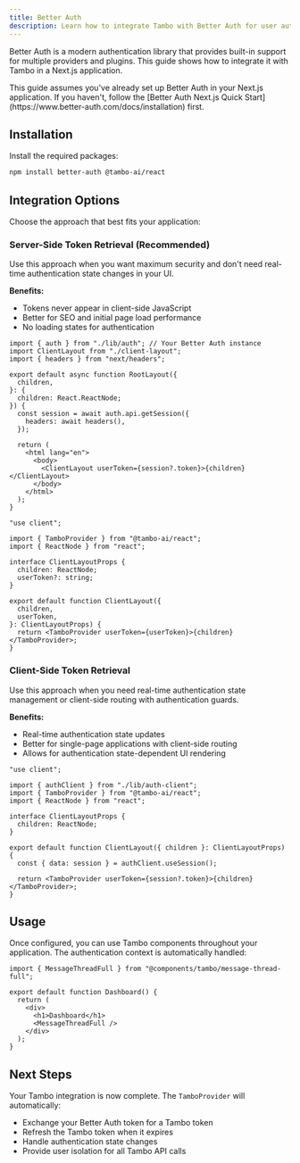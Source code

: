 ```yaml
---
title: Better Auth
description: Learn how to integrate Tambo with Better Auth for user authentication.
---
```


Better Auth is a modern authentication library that provides built-in support for multiple providers and plugins. This guide shows how to integrate it with Tambo in a Next.js application.

<Callout type="info" title="Prerequisites">
  This guide assumes you've already set up Better Auth in your Next.js
  application. If you haven't, follow the [Better Auth Next.js Quick
  Start](https://www.better-auth.com/docs/installation) first.
</Callout>

## Installation

Install the required packages:

```bash
npm install better-auth @tambo-ai/react
```

## Integration Options

Choose the approach that best fits your application:

### Server-Side Token Retrieval (Recommended)

Use this approach when you want maximum security and don't need real-time authentication state changes in your UI.

**Benefits:**

- Tokens never appear in client-side JavaScript
- Better for SEO and initial page load performance
- No loading states for authentication

```tsx title="app/layout.tsx"
import { auth } from "./lib/auth"; // Your Better Auth instance
import ClientLayout from "./client-layout";
import { headers } from "next/headers";

export default async function RootLayout({
  children,
}: {
  children: React.ReactNode;
}) {
  const session = await auth.api.getSession({
    headers: await headers(),
  });

  return (
    <html lang="en">
      <body>
        <ClientLayout userToken={session?.token}>{children}</ClientLayout>
      </body>
    </html>
  );
}
```

```tsx title="app/client-layout.tsx"
"use client";

import { TamboProvider } from "@tambo-ai/react";
import { ReactNode } from "react";

interface ClientLayoutProps {
  children: ReactNode;
  userToken?: string;
}

export default function ClientLayout({
  children,
  userToken,
}: ClientLayoutProps) {
  return <TamboProvider userToken={userToken}>{children}</TamboProvider>;
}
```

### Client-Side Token Retrieval

Use this approach when you need real-time authentication state management or client-side routing with authentication guards.

**Benefits:**

- Real-time authentication state updates
- Better for single-page applications with client-side routing
- Allows for authentication state-dependent UI rendering

```tsx title="app/client-layout.tsx"
"use client";

import { authClient } from "./lib/auth-client";
import { TamboProvider } from "@tambo-ai/react";
import { ReactNode } from "react";

interface ClientLayoutProps {
  children: ReactNode;
}

export default function ClientLayout({ children }: ClientLayoutProps) {
  const { data: session } = authClient.useSession();

  return <TamboProvider userToken={session?.token}>{children}</TamboProvider>;
}
```

## Usage

Once configured, you can use Tambo components throughout your application. The authentication context is automatically handled:

```tsx title="app/dashboard/page.tsx"
import { MessageThreadFull } from "@components/tambo/message-thread-full";

export default function Dashboard() {
  return (
    <div>
      <h1>Dashboard</h1>
      <MessageThreadFull />
    </div>
  );
}
```

## Next Steps

Your Tambo integration is now complete. The `TamboProvider` will automatically:

- Exchange your Better Auth token for a Tambo token
- Refresh the Tambo token when it expires
- Handle authentication state changes
- Provide user isolation for all Tambo API calls
